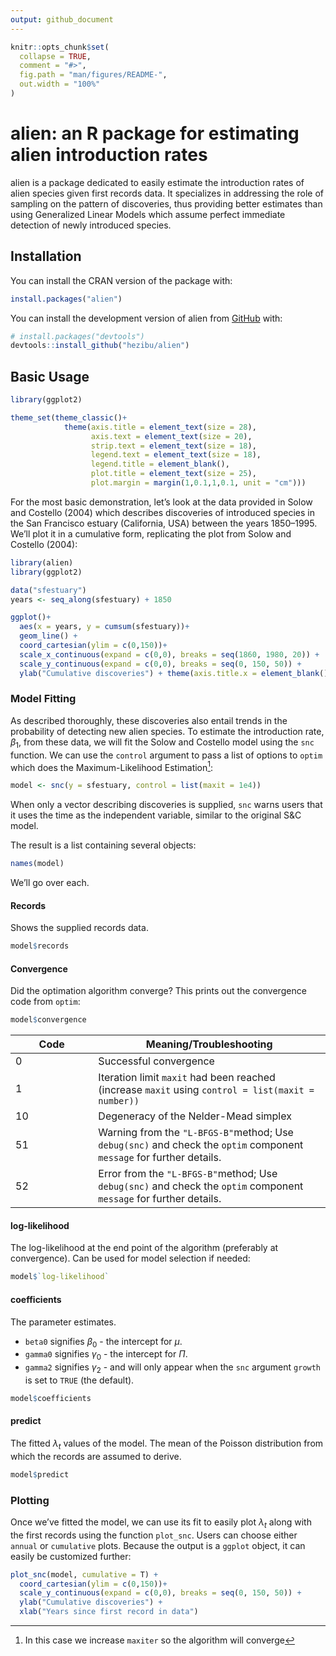 ```yaml
---
output: github_document
---
```


<!-- README.md is generated from README.Rmd. Please edit that file -->

```r
knitr::opts_chunk$set(
  collapse = TRUE,
  comment = "#>",
  fig.path = "man/figures/README-",
  out.width = "100%"
)
```

# alien: an R package for estimating alien introduction rates

<!-- badges: start -->

<!-- badges: end -->

alien is a package dedicated to easily estimate the introduction rates of alien species given first records data. It specializes in addressing the role of sampling on the pattern of discoveries, thus providing better estimates than using Generalized Linear Models which assume perfect immediate detection of newly introduced species.

## Installation

You can install the CRAN version of the package with:

``` r 
install.packages("alien")
```


You can install the development version of alien from [GitHub](https://github.com/) with:

``` r
# install.packages("devtools")
devtools::install_github("hezibu/alien")
```

## Basic Usage

```r
library(ggplot2)

theme_set(theme_classic()+
            theme(axis.title = element_text(size = 28),
                  axis.text = element_text(size = 20),
                  strip.text = element_text(size = 18),
                  legend.text = element_text(size = 18),
                  legend.title = element_blank(),
                  plot.title = element_text(size = 25),
                  plot.margin = margin(1,0.1,1,0.1, unit = "cm")))
```

For the most basic demonstration, let's look at the data provided in Solow and Costello (2004) which describes discoveries of introduced species in the San Francisco estuary (California, USA) between the years 1850--1995. We'll plot it in a cumulative form, replicating the plot from Solow and Costello (2004):

```r
library(alien)
library(ggplot2)

data("sfestuary")
years <- seq_along(sfestuary) + 1850

ggplot()+
  aes(x = years, y = cumsum(sfestuary))+
  geom_line() + 
  coord_cartesian(ylim = c(0,150))+
  scale_x_continuous(expand = c(0,0), breaks = seq(1860, 1980, 20)) + 
  scale_y_continuous(expand = c(0,0), breaks = seq(0, 150, 50)) + 
  ylab("Cumulative discoveries") + theme(axis.title.x = element_blank())

```

### Model Fitting

As described thoroughly, these discoveries also entail trends in the probability of detecting new alien species. To estimate the introduction rate, ${\beta_1}$, from these data, we will fit the Solow and Costello model using the `snc` function. We can use the `control` argument to pass a list of options to `optim` which does the Maximum-Likelihood Estimation[^1]:

[^1]: In this case we increase `maxiter` so the algorithm will converge

```r
model <- snc(y = sfestuary, control = list(maxit = 1e4))
```

When only a vector describing discoveries is supplied, `snc` warns users that it uses the time as the independent variable, similar to the original S&C model.

The result is a list containing several objects:

```r
names(model)
```

We'll go over each.

#### Records

Shows the supplied records data.

```r
model$records
```

#### Convergence

Did the optimation algorithm converge? This prints out the convergence code from `optim`:

```r
model$convergence
```

| Code | Meaning/Troubleshooting                                                                                              |
|-------------------|-----------------------------------------------------|
| 0    | Successful convergence                                                                                               |
| 1    | Iteration limit `maxit` had been reached (increase `maxit` using `control = list(maxit = number))`                   |
| 10   | Degeneracy of the Nelder-Mead simplex                                                                                |
| 51   | Warning from the `"L-BFGS-B"`method; Use `debug(snc)` and check the `optim` component `message` for further details. |
| 52   | Error from the `"L-BFGS-B"`method; Use `debug(snc)` and check the `optim` component `message` for further details.   |

#### log-likelihood

The log-likelihood at the end point of the algorithm (preferably at convergence). Can be used for model selection if needed:

```r
model$`log-likelihood`
```

#### coefficients

The parameter estimates.

- `beta0` signifies ${\beta_0}$ - the intercept for ${\mu}$.
- `gamma0` signifies ${\gamma_0}$ - the intercept for ${\Pi}$.
- `gamma2` signifies ${\gamma_2}$ - and will only appear when the `snc` argument `growth` is set to `TRUE` (the default).

```r
model$coefficients
```

#### predict

The fitted ${\lambda_t}$ values of the model. The mean of the Poisson distribution from which the records are assumed to derive.

```r
model$predict
```

### Plotting

Once we've fitted the model, we can use its fit to easily plot ${\lambda_t}$ along with the first records using the function `plot_snc`. Users can choose either `annual` or `cumulative` plots. Because the output is a `ggplot` object, it can easily be customized further:

```r

plot_snc(model, cumulative = T) +
  coord_cartesian(ylim = c(0,150))+
  scale_y_continuous(expand = c(0,0), breaks = seq(0, 150, 50)) + 
  ylab("Cumulative discoveries") + 
  xlab("Years since first record in data")
```

